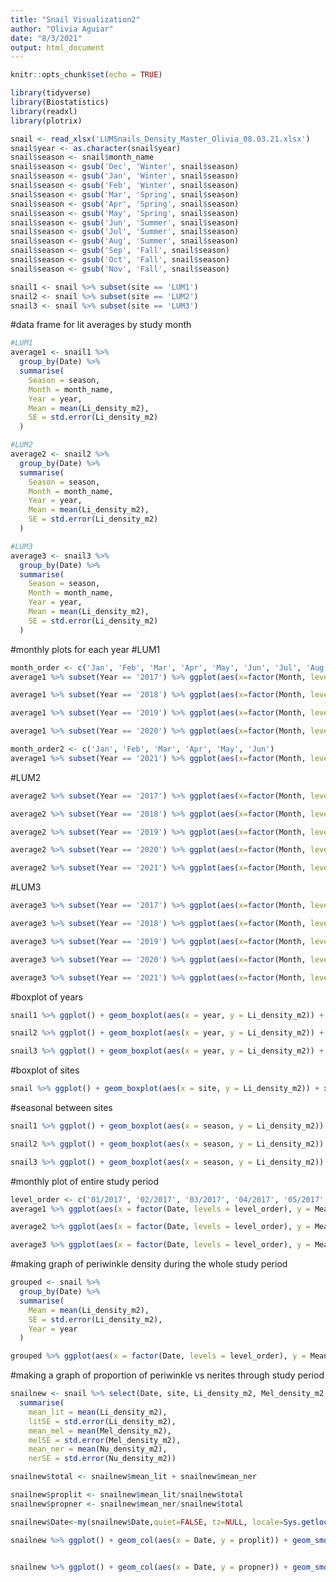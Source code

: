 ```yaml
---
title: "Snail Visualization2"
author: "Olivia Aguiar"
date: "8/3/2021"
output: html_document
---
```


```r
knitr::opts_chunk$set(echo = TRUE)
```

```r
library(tidyverse)
library(Biostatistics)
library(readxl)
library(plotrix)
```

```r
snail <- read_xlsx('LUMSnails_Density_Master_Olivia_08.03.21.xlsx')
snail$year <- as.character(snail$year)
snail$season <- snail$month_name
snail$season <- gsub('Dec', 'Winter', snail$season)
snail$season <- gsub('Jan', 'Winter', snail$season)
snail$season <- gsub('Feb', 'Winter', snail$season)
snail$season <- gsub('Mar', 'Spring', snail$season)
snail$season <- gsub('Apr', 'Spring', snail$season)
snail$season <- gsub('May', 'Spring', snail$season)
snail$season <- gsub('Jun', 'Summer', snail$season)
snail$season <- gsub('Jul', 'Summer', snail$season)
snail$season <- gsub('Aug', 'Summer', snail$season)
snail$season <- gsub('Sep', 'Fall', snail$season)
snail$season <- gsub('Oct', 'Fall', snail$season)
snail$season <- gsub('Nov', 'Fall', snail$season)

snail1 <- snail %>% subset(site == 'LUM1')
snail2 <- snail %>% subset(site == 'LUM2')
snail3 <- snail %>% subset(site == 'LUM3')
```

#data frame for lit averages by study month
```r
#LUM1
average1 <- snail1 %>%
  group_by(Date) %>%
  summarise(
    Season = season,
    Month = month_name,
    Year = year,
    Mean = mean(Li_density_m2),
    SE = std.error(Li_density_m2)
  )

#LUM2
average2 <- snail2 %>%
  group_by(Date) %>%
  summarise(
    Season = season,
    Month = month_name,
    Year = year,
    Mean = mean(Li_density_m2),
    SE = std.error(Li_density_m2)
  )

#LUM3
average3 <- snail3 %>%
  group_by(Date) %>%
  summarise(
    Season = season,
    Month = month_name,
    Year = year,
    Mean = mean(Li_density_m2),
    SE = std.error(Li_density_m2)
  )
```

#monthly plots for each year
#LUM1
```r
month_order <- c('Jan', 'Feb', 'Mar', 'Apr', 'May', 'Jun', 'Jul', 'Aug', 'Sep', 'Oct', 'Nov', 'Dec')
average1 %>% subset(Year == '2017') %>% ggplot(aes(x=factor(Month, levels = month_order), y=Mean)) + geom_point(aes(x=factor(Month, levels = month_order), y=Mean)) + ggtitle('LUM1 2017 Densities') + geom_errorbar(aes(ymin=Mean-SE, ymax=Mean+SE)) + xlab('Month') + ylab('Littoraria Density (m2)')

average1 %>% subset(Year == '2018') %>% ggplot(aes(x=factor(Month, levels = month_order), y=Mean)) + geom_point(aes(x=factor(Month, levels = month_order), y=Mean)) + ggtitle('LUM1 2018 Densities') + geom_errorbar(aes(ymin=Mean-SE, ymax=Mean+SE)) + xlab('Month') + ylab('Littoraria Density (m2)')

average1 %>% subset(Year == '2019') %>% ggplot(aes(x=factor(Month, levels = month_order), y=Mean)) + geom_point(aes(x=factor(Month, levels = month_order), y=Mean)) + ggtitle('LUM1 2019 Densities') + geom_errorbar(aes(ymin=Mean-SE, ymax=Mean+SE)) + xlab('Month') + ylab('Littoraria Density (m2)')

average1 %>% subset(Year == '2020') %>% ggplot(aes(x=factor(Month, levels = month_order), y=Mean)) + geom_point(aes(x=factor(Month, levels = month_order), y=Mean)) + ggtitle('LUM1 2020 Densities') + geom_errorbar(aes(ymin=Mean-SE, ymax=Mean+SE)) + xlab('Month') + ylab('Littoraria Density (m2)')

month_order2 <- c('Jan', 'Feb', 'Mar', 'Apr', 'May', 'Jun')
average1 %>% subset(Year == '2021') %>% ggplot(aes(x=factor(Month, levels = month_order2), y=Mean)) + geom_point(aes(x=factor(Month, levels = month_order), y=Mean)) + ggtitle('LUM1 2021 Densities') + geom_errorbar(aes(ymin=Mean-SE, ymax=Mean+SE)) + xlab('Month') + ylab('Littoraria Density (m2)')
```

#LUM2
```r
average2 %>% subset(Year == '2017') %>% ggplot(aes(x=factor(Month, levels = month_order), y=Mean)) + geom_point(aes(x=factor(Month, levels = month_order), y=Mean)) + ggtitle('LUM2 2017 Densities') + geom_errorbar(aes(ymin=Mean-SE, ymax=Mean+SE)) + xlab('Month') + ylab('Littoraria Density (m2)')

average2 %>% subset(Year == '2018') %>% ggplot(aes(x=factor(Month, levels = month_order), y=Mean)) + geom_point(aes(x=factor(Month, levels = month_order), y=Mean)) + ggtitle('LUM2 2018 Densities') + geom_errorbar(aes(ymin=Mean-SE, ymax=Mean+SE)) + xlab('Month') + ylab('Littoraria Density (m2)')

average2 %>% subset(Year == '2019') %>% ggplot(aes(x=factor(Month, levels = month_order), y=Mean)) + geom_point(aes(x=factor(Month, levels = month_order), y=Mean)) + ggtitle('LUM2 2019 Densities') + geom_errorbar(aes(ymin=Mean-SE, ymax=Mean+SE)) + xlab('Month') + ylab('Littoraria Density (m2)')

average2 %>% subset(Year == '2020') %>% ggplot(aes(x=factor(Month, levels = month_order), y=Mean)) + geom_point(aes(x=factor(Month, levels = month_order), y=Mean)) + ggtitle('LUM2 2020 Densities') + geom_errorbar(aes(ymin=Mean-SE, ymax=Mean+SE)) + xlab('Month') + ylab('Littoraria Density (m2)')

average2 %>% subset(Year == '2021') %>% ggplot(aes(x=factor(Month, levels = month_order2), y=Mean)) + geom_point(aes(x=factor(Month, levels = month_order), y=Mean)) + ggtitle('LUM2 2021 Densities') + geom_errorbar(aes(ymin=Mean-SE, ymax=Mean+SE)) + xlab('Month') + ylab('Littoraria Density (m2)')
```

#LUM3
```r
average3 %>% subset(Year == '2017') %>% ggplot(aes(x=factor(Month, levels = month_order), y=Mean)) + geom_point(aes(x=factor(Month, levels = month_order), y=Mean)) + ggtitle('LUM3 2017 Densities') + geom_errorbar(aes(ymin=Mean-SE, ymax=Mean+SE)) + xlab('Month') + ylab('Littoraria Density (m2)')

average3 %>% subset(Year == '2018') %>% ggplot(aes(x=factor(Month, levels = month_order), y=Mean)) + geom_point(aes(x=factor(Month, levels = month_order), y=Mean)) + ggtitle('LUM3 2018 Densities') + geom_errorbar(aes(ymin=Mean-SE, ymax=Mean+SE)) + xlab('Month') + ylab('Littoraria Density (m2)')

average3 %>% subset(Year == '2019') %>% ggplot(aes(x=factor(Month, levels = month_order), y=Mean)) + geom_point(aes(x=factor(Month, levels = month_order), y=Mean)) + ggtitle('LUM3 2019 Densities') + geom_errorbar(aes(ymin=Mean-SE, ymax=Mean+SE)) + xlab('Month') + ylab('Littoraria Density (m2)')

average3 %>% subset(Year == '2020') %>% ggplot(aes(x=factor(Month, levels = month_order), y=Mean)) + geom_point(aes(x=factor(Month, levels = month_order), y=Mean)) + ggtitle('LUM3 2020 Densities') + geom_errorbar(aes(ymin=Mean-SE, ymax=Mean+SE)) + xlab('Month') + ylab('Littoraria Density (m2)')

average3 %>% subset(Year == '2021') %>% ggplot(aes(x=factor(Month, levels = month_order2), y=Mean)) + geom_point(aes(x=factor(Month, levels = month_order), y=Mean)) + ggtitle('LUM3 2021 Densities') + geom_errorbar(aes(ymin=Mean-SE, ymax=Mean+SE)) + xlab('Month') + ylab('Littoraria Density (m2)')
```

#boxplot of years
```r
snail1 %>% ggplot() + geom_boxplot(aes(x = year, y = Li_density_m2)) + xlab('Year') + ylab('Littoraria Density (m2)') + ggtitle('LUM1')

snail2 %>% ggplot() + geom_boxplot(aes(x = year, y = Li_density_m2)) + xlab('Year') + ylab('Littoraria Density (m2)') + ggtitle('LUM2')

snail3 %>% ggplot() + geom_boxplot(aes(x = year, y = Li_density_m2)) + xlab('Year') + ylab('Littoraria Density (m2)') + ggtitle('LUM3')
```

#boxplot of sites
```r
snail %>% ggplot() + geom_boxplot(aes(x = site, y = Li_density_m2)) + xlab('Site') + ylab('Littoraria Density (m2)')
```

#seasonal between sites
```r
snail1 %>% ggplot() + geom_boxplot(aes(x = season, y = Li_density_m2)) + xlab('Site') + ylab('Littoraria Density (m2)') + ggtitle('LUM1')

snail2 %>% ggplot() + geom_boxplot(aes(x = season, y = Li_density_m2)) + xlab('Site') + ylab('Littoraria Density (m2)') + ggtitle('LUM2')

snail3 %>% ggplot() + geom_boxplot(aes(x = season, y = Li_density_m2)) + xlab('Site') + ylab('Littoraria Density (m2)') + ggtitle('LUM3')
```

#monthly plot of entire study period
```r
level_order <- c('01/2017', '02/2017', '03/2017', '04/2017', '05/2017', '06/2017', '07/2017', '08/2017', '09/2017', '10/2017', '11/2017', '12/2017','01/2018', '02/2018', '03/2018', '04/2018', '05/2018', '06/2018', '07/2018', '08/2018', '09/2018', '10/2018', '11/2018', '12/2018','01/2019', '02/2019', '03/2019', '04/2019', '05/2019', '06/2019', '07/2019', '08/2019', '09/2019', '10/2019', '11/2019', '12/2019','01/2020', '02/2020', '03/2020', '04/2020', '05/2020', '06/2020', '07/2020', '08/2020', '09/2020', '10/2020', '11/2020', '12/2020','01/2021', '02/2021', '03/2021', '04/2021', '05/2021', '06/2021', '07/2021', '08/2021', '09/2021', '10/2021', '11/2021', '12/2021')
average1 %>% ggplot(aes(x = factor(Date, levels = level_order), y = Mean)) + geom_point(aes(x = factor(Date, levels = level_order), y = Mean)) + geom_errorbar(aes(ymin=Mean-SE, ymax=Mean+SE)) + theme(text = element_text(size = 9), axis.text.x = element_text(angle = 45), axis.ticks = element_blank()) + xlab('Date') + ylab('Littoraria Density (m2)') + ggtitle('LUM1')

average2 %>% ggplot(aes(x = factor(Date, levels = level_order), y = Mean)) + geom_point(aes(x = factor(Date, levels = level_order), y = Mean)) + geom_errorbar(aes(ymin=Mean-SE, ymax=Mean+SE)) + theme(text = element_text(size = 9), axis.text.x = element_text(angle = 45), axis.ticks = element_blank()) + xlab('Date') + ylab('Littoraria Density (m2)') + ggtitle('LUM2')

average3 %>% ggplot(aes(x = factor(Date, levels = level_order), y = Mean)) + geom_point(aes(x = factor(Date, levels = level_order), y = Mean)) + geom_errorbar(aes(ymin=Mean-SE, ymax=Mean+SE)) + theme(text = element_text(size = 9), axis.text.x = element_text(angle = 45), axis.ticks = element_blank()) + xlab('Date') + ylab('Littoraria Density (m2)') + ggtitle('LUM3')
```

#making graph of periwinkle density during the whole study period
```r
grouped <- snail %>%
  group_by(Date) %>%
  summarise(
    Mean = mean(Li_density_m2),
    SE = std.error(Li_density_m2),
    Year = year
  )

grouped %>% ggplot(aes(x = factor(Date, levels = level_order), y = Mean)) + geom_point(aes(x = factor(Date, levels = level_order), y = Mean)) + geom_errorbar(aes(ymin=Mean-SE, ymax=Mean+SE)) + theme(text = element_text(size = 9), axis.text.x = element_text(angle = 45), axis.ticks = element_blank()) + xlab('Date') + ylab('Littoraria Density (m2)')
```

#making a graph of proportion of periwinkle vs nerites through study period
```r
snailnew <- snail %>% select(Date, site, Li_density_m2, Mel_density_m2, Nu_density_m2, allsnail_density_m2) %>% group_by(Date) %>% 
  summarise(
    mean_lit = mean(Li_density_m2),
    litSE = std.error(Li_density_m2),
    mean_mel = mean(Mel_density_m2),
    melSE = std.error(Mel_density_m2),
    mean_ner = mean(Nu_density_m2),
    nerSE = std.error(Nu_density_m2))

snailnew$total <- snailnew$mean_lit + snailnew$mean_ner

snailnew$proplit <- snailnew$mean_lit/snailnew$total
snailnew$propner <- snailnew$mean_ner/snailnew$total

snailnew$Date<-my(snailnew$Date,quiet=FALSE, tz=NULL, locale=Sys.getlocale("LC_TIME"))

snailnew %>% ggplot() + geom_col(aes(x = Date, y = proplit)) + geom_smooth(aes(x = Date, y = proplit)) + ylab('Percent') + ggtitle('Percent Littoraria')


snailnew %>% ggplot() + geom_col(aes(x = Date, y = propner)) + geom_smooth(aes(x = Date, y = propner)) + ylab('Percent') + ggtitle('Percent Nerites')

```

